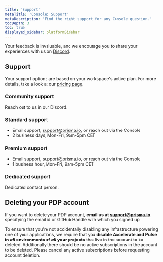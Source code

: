 ```yaml
---
title: 'Support'
metaTitle: 'Console: Support'
metaDescription: 'Find the right support for any Console question.'
tocDepth: 3
toc: true
displayed_sidebar: platformSidebar
---
```


Your feedback is invaluable, and we encourage you to share your experiences with us on [Discord](https://pris.ly/discord).


## Support

Your support options are based on your workspace's active plan. For more details, take a look at our [pricing page](https://www.prisma.io/pricing).

### Community support

Reach out to us in our [Discord](https://pris.ly/discord).

### Standard support

- Email support, <a href="mailto:support@prisma.io">support@prisma.io</a>, or reach out via the Console
- 2 business days, Mon-Fri, 9am-5pm CET

### Premium support

- Email support, <a href="mailto:support@prisma.io">support@prisma.io</a>, or reach out via the Console
- 1 business hour, Mon-Fri, 9am-5pm CET

### Dedicated support

Dedicated contact person.

## Deleting your PDP account

If you want to delete your PDP account, **email us at <a href="mailto:support@prisma.io">support@prisma.io</a>** specifying the email id or GitHub Handle with which you signed up. 

To ensure that you're not accidentally disabling any infrastructure powering one of your applications, we require that you **disable Accelerate and Pulse in _all_ environments of _all_ your projects** that live in the account to be deleted.
Additionally there should be no active subscriptions in the account to be deleted. Please cancel any active subscriptions before requesting account deletion.